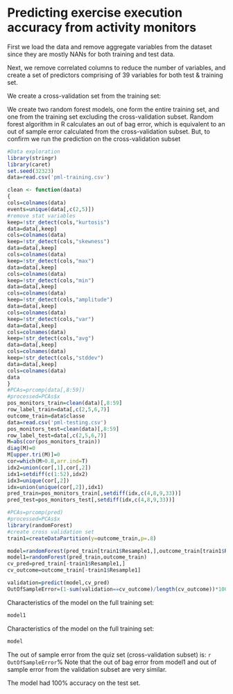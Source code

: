 Predicting exercise execution accuracy from activity monitors
========================================================

First we load the data and remove aggregate variables from the dataset since they are mostly NANs for both training and test data.

Next, we remove correlated columns to reduce the number of variables, and create a set of predictors comprising of 39 variables for both test & training set.


We create a cross-validation set from the training set:

We create two random forest models, one form the entire training set, and one from the training set excluding the cross-validation subset. Random forest algorithm in R calculates an out of bag error, which is equivalent to an out of sample error calculated from the cross-validation subset. But, to confirm we run the prediction on the cross-validation subset


```r
#Data exploration
library(stringr)
library(caret)
set.seed(32323)
data=read.csv('pml-training.csv')

clean <- function(daata)
{
cols=colnames(data)
events=unique(data[,c(2,5)])
#remove stat variables
keep=!str_detect(cols,"kurtosis")
data=data[,keep]
cols=colnames(data)
keep=!str_detect(cols,"skewness")
data=data[,keep]
cols=colnames(data)
keep=!str_detect(cols,"max")
data=data[,keep]
cols=colnames(data)
keep=!str_detect(cols,"min")
data=data[,keep]
cols=colnames(data)
keep=!str_detect(cols,"amplitude")
data=data[,keep]
cols=colnames(data)
keep=!str_detect(cols,"var")
data=data[,keep]
cols=colnames(data)
keep=!str_detect(cols,"avg")
data=data[,keep]
cols=colnames(data)
keep=!str_detect(cols,"stddev")
data=data[,keep]
cols=colnames(data)
data
}
#PCAs=prcomp(data[,8:59])
#processed=PCAs$x
pos_monitors_train=clean(data)[,8:59]
row_label_train=data[,c(2,5,6,7)]
outcome_train=data$classe
data=read.csv('pml-testing.csv')
pos_monitors_test=clean(data)[,8:59]
row_label_test=data[,c(2,5,6,7)]
M=abs(cor(pos_monitors_train))
diag(M)=0
M[upper.tri(M)]=0
cor=which(M>0.8,arr.ind=T)
idx2=union(cor[,1],cor[,2])
idx1=setdiff(c(1:52),idx2)
idx3=unique(cor[,2])
idx=union(unique(cor[,2]),idx1)
pred_train=pos_monitors_train[,setdiff(idx,c(4,8,9,33))]
pred_test=pos_monitors_test[,setdiff(idx,c(4,8,9,33))]

#PCAs=prcomp(pred)
#processed=PCAs$x
library(randomForest)
#create cross validation set
train1=createDataPartition(y=outcome_train,p=.8)

model=randomForest(pred_train[train1$Resample1,],outcome_train[train1$Resample1])
model1=randomForest(pred_train,outcome_train)
cv_pred=pred_train[-train1$Resample1,]
cv_outcome=outcome_train[-train1$Resample1]

validation=predict(model,cv_pred)
OutOfSampleError=(1-sum(validation==cv_outcome)/length(cv_outcome))*100
```

Characteristics of the model on the full training set:
```r
model1
```

Characteristics of the model on the full training set:
```r
model
```

The out of sample error from the quiz set (cross-validation subset) is: `r OutOfSampleError`%
Note that the out of bag error from model1 and out of sample error from the validation subset are very similar.

The model had 100% accuracy on the test set.